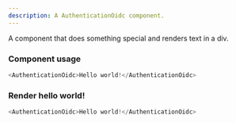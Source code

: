```yaml
---
description: A AuthenticationOidc component.
---
```



A component that does something special and renders text in a div.

### Component usage

```js
<AuthenticationOidc>Hello world!</AuthenticationOidc>
```

### Render hello world!

```js live
<AuthenticationOidc>Hello world!</AuthenticationOidc>
```
